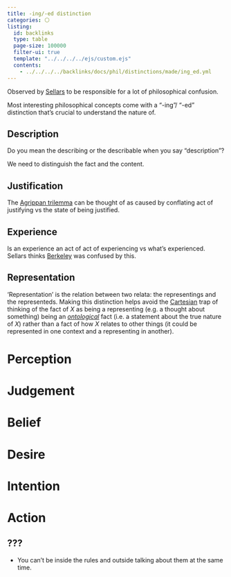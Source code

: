 ```yaml
---
title: -ing/-ed distinction
categories: ⚪
listing:
  id: backlinks
  type: table
  page-size: 100000
  filter-ui: true
  template: "../../../../ejs/custom.ejs"
  contents:
    - ../../../../backlinks/docs/phil/distinctions/made/ing_ed.yml
---
```


Observed by [Sellars](/docs/phil/people/sellars) to be responsible for a lot of philosophical confusion.

Most interesting philosophical concepts come with a "-ing"/ "-ed"
distinction that's crucial to understand the nature of. 

## Description

Do you mean the describing or the describable when you say "description"?

We need to distinguish the fact and the content.


## Justification 

The [Agrippan trilemma](/docs/phil/problems/regress/agrippan.qmd) can be thought of as 
caused by conflating act of justifying vs the state of being justified.
  
## Experience

Is an experience an act of act of experiencing vs what's experienced. 
Sellars thinks [Berkeley](/docs/phil/people/berkeley) was confused by this.

## Representation

'Representation' is the relation between two relata: the representings and the 
representeds. Making this distinction helps avoid the 
[Cartesian](/docs/phil/distinctions/made/dualisms/mind_body.qmd) trap of thinking 
of the fact of $X$ as being a representing (e.g. a thought about something)
being an [*ontological*](/docs/phil/definitions/ontology.qmd) fact 
(i.e. a statement about the true nature of $X$) 
rather than a fact of how $X$ relates to other things (it could be 
represented in one context and a representing in another). 

# Perception

# Judgement

# Belief 

# Desire

# Intention

# Action

## ???
- You can't be inside the rules and outside talking about them at the same time.
